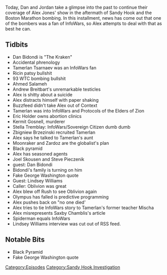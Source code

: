 {{DEFAULTSORT:
    #_EPISODE_0373:April 24, 2013
}}{{Episode
    | title           = April 24, 2013
    | caption         = Listen to this episode on [https://knowledgefight.libsyn.com/knowledge-fight-april-24-2013 Libsyn] [https://open.spotify.com/episode/2h2dR5gCC5IbagQCYK91bb Spotify]
    | episodeNumber   = 373
    | length          = 02:13:36
    | airDate         = November 25, 2019
    | coverageDate    = April 24, 2013
    | episodeType     = [[:Category:Sandy Hook Investigation|Sandy Hook Investigation]]
    | appearance      = [[Dan Bidondi]], [[Tamerlan Tsarnaev]], [[Dzhokhar Tsarnaev]], [[Ahmad Salameh]], [[Eric Holder]], [[Kermit Gosenel]], [[Joel Skousen]], [[Steve Pieczenik]], [[Mischa]], [[Lindsey Williams]], [[Saxby Chamblis]]
    | previousEpisode = [[372: November 20-21, 2019]]
    | nextEpisode     = [[374: November 25, 2019]]
}}

{{Stub}}

Today, Dan and Jordan take a glimpse into the past to continue their coverage of Alex Jones' show in the aftermath of Sandy Hook and the Boston Marathon bombing. In this installment, news has come out that one of the bombers was a fan of InfoWars, so Alex attempts to deal with that as best he can.

==Tidbits==

*Dan Bidondi is "The Kraken"
*Accidental phrenology
*Tamerlan Tsarnaev was an InfoWars fan
*Ricin patsy bullshit
*93 WTC bombing bullshit
*Ahmed Salameh
*Andrew Breitbart's unremarkable testicles
*Alex is shitty about a suicide
*Alex distracts himself with paper shaking
*Buzzfeed didn't take Alex out of Context
*Tamerlan was into InfoWars and Protocols of the Elders of Zion
*Eric Holder owns abortion clinics
*Kermit Gosnell, murderer
*Stella Tremblay: InfoWars/Sovereign Citizen dumb dumb
*Zbigniew Brzezinski recruited Tamerlan
*Alex says he talked to Tamerlan's aunt
*Moonraker and Zardoz are the globalist's plan
*Black pyramid
*Alex has seasoned agents
*Joel Skousen and Steve Pieczenik
*guest: Dan Bidondi
*Bidondi's family is turning on him
*Fake George Washington quote
*Guest: Lindsey Williams
*Caller: Oblivion was great
*Alex blew off Rush to see Oblivion again
*Olympus has falled is predictive programming
*Alex pushes back on "no one died'
*Alex tries to tie InfoWars story to Tamerlan's former teacher Mischa
*Alex misrepresents Saxby Chamblis's article
*Spiderman equals InfoWars
*Lindsey Williams interview was cut out of RSS feed.

==Notable Bits==

*Black Pyramid
*Fake George Washington quote

[[Category:Episodes]]
[[Category:Sandy Hook Investigation]]

